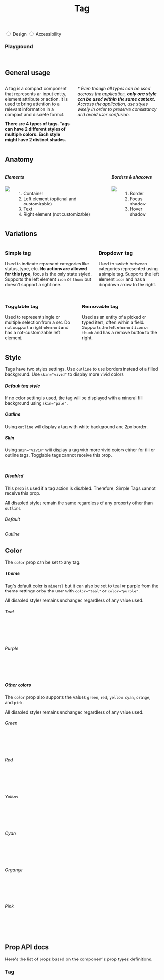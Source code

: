 

<Meta title="Components / Tag" component={Tag} />

<header className="docs-title docs-title--with-tab">
  <div>
    <h1 class="docs-title__text">Tag</h1>
  </div>
</header>

<nav className="docs-content">
  <div class="simple-tab-wrapper"></div>
  <input className="simple-tab" type="radio" name="colors-tab" id="tab1" defaultChecked/>
  <label htmlFor="tab1">Design</label>

  <input className="simple-tab" type="radio" name="colors-tab" id="tab2" />
  <label htmlFor="tab2">Accessibility</label>
</nav>

### Playground
  <Preview>
    <Story name="InteractiveDemo">
      <Fragment>
        <SimpleTagPlayground />
        <br />
        <TogglableTagPlayground />
      </Fragment>
    </Story>
  </Preview>

<div class="simple-tab__content content1">
  <h2>General usage</h2>
  <div class="columns">
    <div class="column">
      <p>A tag is a compact component that represents an input entity, element attribute or action. It is used to bring attention to a relevant information in a compact and discrete format.</p> 
      <p><strong>There are 4 types of tags. Tags can have 2 different styles of multiple colors. Each style might have 2 distinct shades.</strong></p>
    </div>
    <div class="column">
      <p><em>* Even though all types can be used accross the application, <strong>only one style can be used within the same context.</strong> Accross the application, use styles wisely in order to preserve consistancy and avoid user confusion.</em></p>
    </div>
  </div>
  <h2>Anatomy</h2>
  <div class="columns">
    <div class="column">
      <h5>Elements</h5>
      <div class="columns">
        <div class="column is-half">
          <img src="docs/tag/anatomy.png"/>
        </div>
        <div class="column is-half">
          <ol>
            <li>Container</li>
            <li>Left element (optional and customizable)</li>
            <li>Text</li>
            <li>Right element (not customizable)</li>
          </ol>
        </div>
      </div>
    </div>
    <div class="column">
      <h5>Borders & shadows</h5>
      <div class="columns">
        <div class="column is-half">
          <img src="docs/tag/borders.png"/>
        </div>
        <div class="column is-half">
          <ol>
            <li>Border</li>
            <li>Focus shadow</li>
            <li>Hover shadow</li>
          </ol>
        </div>
      </div>
    </div>
  </div>
  <h2>Variations</h2>
  <div>
    <div class="columns">
      <div class="column">
        <h3>Simple tag</h3>
        <p>Used to indicate represent categories like status, type, etc. <strong>No actions are allowed for this type</strong>, focus is the only state styled. Supports the left element <code>icon</code> or <code>thumb</code> but doesn't support a right one.</p>
        <SimpleTag text="Simple tag" />
        <SimpleTag text="Simple tag" icon="calendar" />
        <SimpleTag text="Simple tag" thumbSrc="https://avatars3.githubusercontent.com/u/1887591?s=400&u=ba45b6433752099210bf180b4448fb82e015c3a8&v=4" />
      </div>
      <div class="column">
        <h3>Dropdown tag</h3>
        <p>Used to switch between categories represented using a simple tag. Supports the left element <code>icon</code> and has a dropdown arrow to the right.<br /><br /></p>
        <Tag text="Dropdown" dropdown />
        <Tag text="Dropdown" dropdown icon="calendar" />
      </div>
    </div>
    <div class="columns">
      <div class="column">
        <h3>Togglable tag</h3>
        <p>Used to represent single or multiple selection from a set. Do not support a right element and has a not-customizable left element.</p>
        <TogglableTag text="Togglable unselected" />
        <TogglableTag text="Togglable selected" selected />
      </div>
      <div class="column">
        <h3>Removable tag</h3>
        <p>Used as an entity of a picked or typed item, often within a field. Supports the left element <code>icon</code> or <code>thumb</code> and has a remove button to the right.</p>
        <Tag text="Removable" removable />
        <Tag text="Removable" removable icon="calendar" />
        <Tag text="Removable" removable thumbSrc="https://avatars3.githubusercontent.com/u/1887591?s=400&u=ba45b6433752099210bf180b4448fb82e015c3a8&v=4" />
      </div>
    </div>
  </div>
</div>

## Style

Tags have two styles settings. Use `outline` to use borders instead of a filled background. Use `skin="vivid"` to display more vivid colors.

##### Default tag style
If no color setting is used, the tag will be displayed with a mineral fill background using `skin="pale"`.

<Preview>
  <Story name="Fill sample">
    <Fragment>
      <SimpleTag text="Simple tag" />
      <SimpleTag text="Simple tag" icon="calendar" />
      <SimpleTag text="Simple tag" thumbSrc="https://avatars3.githubusercontent.com/u/1887591?s=400&u=ba45b6433752099210bf180b4448fb82e015c3a8&v=4" />
      <TogglableTag text="Togglable" />
      <TogglableTag text="Togg. selected" selected />
      <Tag text="Dropdown" dropdown />
      <Tag text="Removable" removable />
    </Fragment>
  </Story>
</Preview>

##### Outline
Using `outline` will display a tag with white background and 2px border.

<Preview>
  <Story name="Outline sample">
    <Fragment>
      <SimpleTag outline text="Simple tag" />
      <SimpleTag outline text="Simple tag" icon="calendar" />
      <SimpleTag outline text="Simple tag" thumbSrc="https://avatars3.githubusercontent.com/u/1887591?s=400&u=ba45b6433752099210bf180b4448fb82e015c3a8&v=4" />
      <TogglableTag outline text="Togglable" />
      <TogglableTag outline text="Togg. selected" selected />
      <Tag outline text="Dropdown" dropdown />
      <Tag outline text="Removable" removable />
    </Fragment>
  </Story>
</Preview>

##### Skin
Using `skin="vivid"` will display a tag with more vivid colors either for fill or outline tags. Togglable tags cannot receive this prop.

<Preview>
  <Story name="Skin sample">
    <Fragment>
      <SimpleTag skin="vivid" text="Simple tag" />
      <SimpleTag skin="vivid" text="Simple tag" icon="calendar" />
      <SimpleTag skin="vivid" text="Simple tag" thumbSrc="https://avatars3.githubusercontent.com/u/1887591?s=400&u=ba45b6433752099210bf180b4448fb82e015c3a8&v=4" />
      <Tag skin="vivid" text="Dropdown" dropdown />
      <Tag skin="vivid" text="Removable" removable />
      <br />
      <SimpleTag outline skin="vivid" text="Simple tag" />
      <SimpleTag outline skin="vivid" text="Simple tag" icon="calendar" />
      <SimpleTag outline skin="vivid" text="Simple tag" thumbSrc="https://avatars3.githubusercontent.com/u/1887591?s=400&u=ba45b6433752099210bf180b4448fb82e015c3a8&v=4" />
      <Tag outline skin="vivid" text="Dropdown" dropdown />
      <Tag outline skin="vivid" text="Removable" removable />
    </Fragment>
  </Story>
</Preview>

##### Disabled
This prop is used if a tag action is disabled. Therefore, Simple Tags cannot receive this prop.

All disabled styles remain the same regardless of any property other than `outline`.

###### Default

<Preview>
  <Story name="Disabled sample">
    <Fragment>
      <TogglableTag disabled text="Togglable" />
      <TogglableTag disabled text="Togg. selected" skin="vivid" color="mineral" icon="check" />
      <Tag disabled text="Dropdown" dropdown />
      <Tag disabled text="Removable" removable />
    </Fragment>
  </Story>
</Preview>

###### Outline

<Preview>
  <Story name="Disabled outline sample">
    <Fragment>
      <TogglableTag disabled outline text="Togglable" />
      <TogglableTag disabled outline text="Togg. selected" skin="vivid" color="mineral" icon="check" />
      <Tag disabled outline text="Dropdown" dropdown />
      <Tag disabled outline text="Removable" removable />
    </Fragment>
  </Story>
</Preview>

## Color
The `color` prop can be set to any tag.

##### Theme
Tag's default color is `mineral` but it can also be set to teal or purple from the theme settings or by the user with `color="teal"` or `color="purple"`.

All disabled styles remains unchanged regardless of any value used.

###### Teal

<Preview>
  <Story name="Teal Theme Sample">
    <Fragment>
      <TogglableTag color="teal" text="Togglable unselected" />
      <Tag color="teal" text="Dropdown" dropdown icon="calendar" />
      <Tag color="teal" text="Removable" removable />
      <SimpleTag color="teal" text="Simple tag" />
      <SimpleTag color="teal" text="Simple tag" icon="calendar" />
      <SimpleTag color="teal" text="Simple tag" thumbSrc="https://avatars3.githubusercontent.com/u/1887591?s=400&u=ba45b6433752099210bf180b4448fb82e015c3a8&v=4" />
      <br />
      <TogglableTag color="teal" text="Togglable selected" selected/>
      <Tag color="teal" skin="vivid" text="Dropdown" icon="calendar" dropdown />
      <Tag color="teal" skin="vivid" text="Removable" removable />
      <SimpleTag color="teal" skin="vivid" text="Simple tag" />
      <SimpleTag color="teal" skin="vivid" text="Simple tag" icon="calendar" />
      <SimpleTag color="teal" skin="vivid" text="Simple tag" thumbSrc="https://avatars3.githubusercontent.com/u/1887591?s=400&u=ba45b6433752099210bf180b4448fb82e015c3a8&v=4" />
      <br />
      <TogglableTag outline color="teal" text="Togglable unselected" />
      <Tag outline color="teal" text="Dropdown" dropdown icon="calendar"/>
      <Tag outline color="teal" text="Removable" removable />
      <SimpleTag outline color="teal" text="Simple tag" />
      <SimpleTag outline color="teal" text="Simple tag" icon="calendar" />
      <SimpleTag outline color="teal" text="Simple tag" thumbSrc="https://avatars3.githubusercontent.com/u/1887591?s=400&u=ba45b6433752099210bf180b4448fb82e015c3a8&v=4" />
      <br /> 
      <TogglableTag outline color="teal" text="Togglable selected" selected/>
      <Tag outline color="teal" skin="vivid" text="Dropdown" dropdown icon="calendar"/>
      <Tag outline color="teal" skin="vivid" text="Removable" removable />
      <SimpleTag outline color="teal" skin="vivid" text="Simple tag" />
      <SimpleTag outline color="teal" skin="vivid" text="Simple tag" icon="calendar" />
      <SimpleTag outline color="teal" skin="vivid" text="Simple tag" thumbSrc="https://avatars3.githubusercontent.com/u/1887591?s=400&u=ba45b6433752099210bf180b4448fb82e015c3a8&v=4" />
    </Fragment>
  </Story>
</Preview>

###### Purple

<Preview>
  <Story name="Purple Theme Sample">
    <Fragment>
      <TogglableTag color="purple" text="Togglable unselected" />
      <Tag color="purple" text="Dropdown" dropdown icon="calendar" />
      <Tag color="purple" text="Removable" removable />
      <SimpleTag color="purple" text="Simple tag" />
      <SimpleTag color="purple" text="Simple tag" icon="calendar" />
      <SimpleTag color="purple" text="Simple tag" thumbSrc="https://avatars3.githubusercontent.com/u/1887591?s=400&u=ba45b6433752099210bf180b4448fb82e015c3a8&v=4" />
      <br />
      <TogglableTag color="purple" text="Togglable selected" selected />
      <Tag color="purple" skin="vivid" text="Dropdown" dropdown icon="calendar" />
      <Tag color="purple" skin="vivid" text="Removable" removable />
      <SimpleTag color="purple" skin="vivid" text="Simple tag" />
      <SimpleTag color="purple" skin="vivid" text="Simple tag" icon="calendar" />
      <SimpleTag color="purple" skin="vivid" text="Simple tag" thumbSrc="https://avatars3.githubusercontent.com/u/1887591?s=400&u=ba45b6433752099210bf180b4448fb82e015c3a8&v=4" />
      <br />
      <TogglableTag outline color="purple" text="Togglable unselected" />
      <Tag outline color="purple" text="Dropdown" dropdown icon="calendar" />
      <Tag outline color="purple" text="Removable" removable />
      <SimpleTag outline color="purple" text="Simple tag" />
      <SimpleTag outline color="purple" text="Simple tag" icon="calendar" />
      <SimpleTag outline color="purple" text="Simple tag" thumbSrc="https://avatars3.githubusercontent.com/u/1887591?s=400&u=ba45b6433752099210bf180b4448fb82e015c3a8&v=4" />
      <br /> 
      <TogglableTag outline color="purple" text="Togglable selected" selected />
      <Tag outline color="purple" skin="vivid" text="Dropdown" dropdown icon="calendar" />
      <Tag outline color="purple" skin="vivid" text="Removable" removable />
      <SimpleTag outline color="purple" skin="vivid" text="Simple tag" />
      <SimpleTag outline color="purple" skin="vivid" text="Simple tag" icon="calendar" />
      <SimpleTag outline color="purple" skin="vivid" text="Simple tag" thumbSrc="https://avatars3.githubusercontent.com/u/1887591?s=400&u=ba45b6433752099210bf180b4448fb82e015c3a8&v=4" />
    </Fragment>
  </Story>
</Preview>

##### Other colors
The `color` prop also supports the values `green`, `red`, `yellow`, `cyan`, `orange`, and `pink`.

All disabled styles remains unchanged regardless of any value used.

###### Green

<Preview>
  <Story name="Green Theme Sample">
    <Fragment>
      <TogglableTag color="green" text="Togglable unselected" />
      <Tag color="green" text="Dropdown" icon="calendar" dropdown />
      <Tag color="green" text="Removable" removable />
      <SimpleTag color="green" text="Simple tag" />
      <SimpleTag color="green" text="Simple tag" icon="calendar" />
      <SimpleTag color="green" text="Simple tag" thumbSrc="https://avatars3.githubusercontent.com/u/1887591?s=400&u=ba45b6433752099210bf180b4448fb82e015c3a8&v=4" />
      <br />
      <TogglableTag color="green" text="Togglable selected" selected />
      <Tag color="green" skin="vivid" text="Dropdown" icon="calendar" dropdown />
      <Tag color="green" skin="vivid" text="Removable" removable />
      <SimpleTag color="green" skin="vivid" text="Simple tag" />
      <SimpleTag color="green" skin="vivid" text="Simple tag" icon="calendar" />
      <SimpleTag color="green" skin="vivid" text="Simple tag" thumbSrc="https://avatars3.githubusercontent.com/u/1887591?s=400&u=ba45b6433752099210bf180b4448fb82e015c3a8&v=4" />
      <br />
      <TogglableTag outline color="green" text="Togglable unselected" />
      <Tag outline color="green" text="Dropdown" icon="calendar" dropdown />
      <Tag outline color="green" text="Removable" removable />
      <SimpleTag outline color="green" text="Simple tag" />
      <SimpleTag outline color="green" text="Simple tag" icon="calendar" />
      <SimpleTag outline color="green" text="Simple tag" thumbSrc="https://avatars3.githubusercontent.com/u/1887591?s=400&u=ba45b6433752099210bf180b4448fb82e015c3a8&v=4" />
      <br /> 
      <TogglableTag outline color="green" text="Togglable selected" selected />
      <Tag outline color="green" skin="vivid" text="Dropdown" icon="calendar" dropdown />
      <Tag outline color="green" skin="vivid" text="Removable" removable />
      <SimpleTag outline color="green" skin="vivid" text="Simple tag" />
      <SimpleTag outline color="green" skin="vivid" text="Simple tag" icon="calendar" />
      <SimpleTag outline color="green" skin="vivid" text="Simple tag" thumbSrc="https://avatars3.githubusercontent.com/u/1887591?s=400&u=ba45b6433752099210bf180b4448fb82e015c3a8&v=4" />
    </Fragment>
  </Story>
</Preview>

###### Red

<Preview>
  <Story name="Red Theme Sample">
    <Fragment>
      <TogglableTag color="red" text="Togglable unselected" />
      <Tag color="red" text="Dropdown" dropdown />
      <Tag color="red" text="Removable" removable />
      <SimpleTag color="red" text="Simple tag" />
      <SimpleTag color="red" text="Simple tag" icon="calendar" />
      <SimpleTag color="red" text="Simple tag" thumbSrc="https://avatars3.githubusercontent.com/u/1887591?s=400&u=ba45b6433752099210bf180b4448fb82e015c3a8&v=4" />
      <br />
      <TogglableTag color="red" text="Togglable selected" selected />
      <Tag color="red" skin="vivid" text="Dropdown" dropdown />
      <Tag color="red" skin="vivid" text="Removable" removable />
      <SimpleTag color="red" skin="vivid" text="Simple tag" />
      <SimpleTag color="red" skin="vivid" text="Simple tag" icon="calendar" />
      <SimpleTag color="red" skin="vivid" text="Simple tag" thumbSrc="https://avatars3.githubusercontent.com/u/1887591?s=400&u=ba45b6433752099210bf180b4448fb82e015c3a8&v=4" />
      <br />
      <TogglableTag outline color="red" text="Togglable unselected" />
      <Tag outline color="red" text="Dropdown" dropdown />
      <Tag outline color="red" text="Removable" removable />
      <SimpleTag outline color="red" text="Simple tag" />
      <SimpleTag outline color="red" text="Simple tag" icon="calendar" />
      <SimpleTag outline color="red" text="Simple tag" thumbSrc="https://avatars3.githubusercontent.com/u/1887591?s=400&u=ba45b6433752099210bf180b4448fb82e015c3a8&v=4" />
      <br /> 
      <TogglableTag outline color="red" text="Togglable selected" selected />
      <Tag outline color="red" skin="vivid" text="Dropdown" dropdown />
      <Tag outline color="red" skin="vivid" text="Removable" removable />
      <SimpleTag outline color="red" skin="vivid" text="Simple tag" />
      <SimpleTag outline color="red" skin="vivid" text="Simple tag" icon="calendar" />
      <SimpleTag outline color="red" skin="vivid" text="Simple tag" thumbSrc="https://avatars3.githubusercontent.com/u/1887591?s=400&u=ba45b6433752099210bf180b4448fb82e015c3a8&v=4" />
    </Fragment>
  </Story>
</Preview>

###### Yellow

<Preview>
  <Story name="Yellow Theme Sample">
    <Fragment>
      <TogglableTag color="yellow" text="Togglable unselected" />
      <Tag color="yellow" text="Dropdown" dropdown />
      <Tag color="yellow" text="Removable" removable />
      <SimpleTag color="yellow" text="Simple tag" />
      <SimpleTag color="yellow" text="Simple tag" icon="calendar" />
      <SimpleTag color="yellow" text="Simple tag" thumbSrc="https://avatars3.githubusercontent.com/u/1887591?s=400&u=ba45b6433752099210bf180b4448fb82e015c3a8&v=4" />
      <br />
      <TogglableTag color="yellow" text="Togglable selected" selected />
      <Tag color="yellow" skin="vivid" text="Dropdown" dropdown />
      <Tag color="yellow" skin="vivid" text="Removable" removable />
      <SimpleTag color="yellow" skin="vivid" text="Simple tag" />
      <SimpleTag color="yellow" skin="vivid" text="Simple tag" icon="calendar" />
      <SimpleTag color="yellow" skin="vivid" text="Simple tag" thumbSrc="https://avatars3.githubusercontent.com/u/1887591?s=400&u=ba45b6433752099210bf180b4448fb82e015c3a8&v=4" />
      <br />
      <TogglableTag outline color="yellow" text="Togglable unselected" />
      <Tag outline color="yellow" text="Dropdown" dropdown />
      <Tag outline color="yellow" text="Removable" removable />
      <SimpleTag outline color="yellow" text="Simple tag" />
      <SimpleTag outline color="yellow" text="Simple tag" icon="calendar" />
      <SimpleTag outline color="yellow" text="Simple tag" thumbSrc="https://avatars3.githubusercontent.com/u/1887591?s=400&u=ba45b6433752099210bf180b4448fb82e015c3a8&v=4" />
      <br /> 
      <TogglableTag outline color="yellow" text="Togglable selected" selected />
      <Tag outline color="yellow" skin="vivid" text="Dropdown" dropdown />
      <Tag outline color="yellow" skin="vivid" text="Removable" removable />
      <SimpleTag outline color="yellow" skin="vivid" text="Simple tag" />
      <SimpleTag outline color="yellow" skin="vivid" text="Simple tag" icon="calendar" />
      <SimpleTag outline color="yellow" skin="vivid" text="Simple tag" thumbSrc="https://avatars3.githubusercontent.com/u/1887591?s=400&u=ba45b6433752099210bf180b4448fb82e015c3a8&v=4" />
    </Fragment>
  </Story>
</Preview>

###### Cyan

<Preview>
  <Story name="Cyan Theme Sample">
    <Fragment>
      <TogglableTag color="cyan" text="Togglable unselected" />
      <Tag color="cyan" text="Dropdown" dropdown />
      <Tag color="cyan" text="Removable" removable />
      <SimpleTag color="cyan" text="Simple tag" />
      <SimpleTag color="cyan" text="Simple tag" icon="calendar" />
      <SimpleTag color="cyan" text="Simple tag" thumbSrc="https://avatars3.githubusercontent.com/u/1887591?s=400&u=ba45b6433752099210bf180b4448fb82e015c3a8&v=4" />
      <br />
      <TogglableTag color="cyan" text="Togglable selected" selected />
      <Tag color="cyan" skin="vivid" text="Dropdown" dropdown />
      <Tag color="cyan" skin="vivid" text="Removable" removable />
      <SimpleTag color="cyan" skin="vivid" text="Simple tag" />
      <SimpleTag color="cyan" skin="vivid" text="Simple tag" icon="calendar" />
      <SimpleTag color="cyan" skin="vivid" text="Simple tag" thumbSrc="https://avatars3.githubusercontent.com/u/1887591?s=400&u=ba45b6433752099210bf180b4448fb82e015c3a8&v=4" />
      <br />
      <TogglableTag outline color="cyan" text="Togglable unselected" />
      <Tag outline color="cyan" text="Dropdown" dropdown />
      <Tag outline color="cyan" text="Removable" removable />
      <SimpleTag outline color="cyan" text="Simple tag" />
      <SimpleTag outline color="cyan" text="Simple tag" icon="calendar" />
      <SimpleTag outline color="cyan" text="Simple tag" thumbSrc="https://avatars3.githubusercontent.com/u/1887591?s=400&u=ba45b6433752099210bf180b4448fb82e015c3a8&v=4" />
      <br /> 
      <TogglableTag outline color="cyan" text="Togglable selected" selected />
      <Tag outline color="cyan" skin="vivid" text="Dropdown" dropdown />
      <Tag outline color="cyan" skin="vivid" text="Removable" removable />
      <SimpleTag outline color="cyan" skin="vivid" text="Simple tag" />
      <SimpleTag outline color="cyan" skin="vivid" text="Simple tag" icon="calendar" />
      <SimpleTag outline color="cyan" skin="vivid" text="Simple tag" thumbSrc="https://avatars3.githubusercontent.com/u/1887591?s=400&u=ba45b6433752099210bf180b4448fb82e015c3a8&v=4" />
    </Fragment>
  </Story>
</Preview>

###### Organge

<Preview>
  <Story name="Organge Theme Sample">
    <Fragment>
      <TogglableTag color="orange" text="Togglable unselected" />
      <Tag color="orange" text="Dropdown" dropdown />
      <Tag color="orange" text="Removable" removable />
      <SimpleTag color="orange" text="Simple tag" />
      <SimpleTag color="orange" text="Simple tag" icon="calendar" />
      <SimpleTag color="orange" text="Simple tag" thumbSrc="https://avatars3.githubusercontent.com/u/1887591?s=400&u=ba45b6433752099210bf180b4448fb82e015c3a8&v=4" />
      <br />
      <TogglableTag color="orange" text="Togglable selected" selected />
      <Tag color="orange" skin="vivid" text="Dropdown" dropdown />
      <Tag color="orange" skin="vivid" text="Removable" removable />
      <SimpleTag color="orange" skin="vivid" text="Simple tag" />
      <SimpleTag color="orange" skin="vivid" text="Simple tag" icon="calendar" />
      <SimpleTag color="orange" skin="vivid" text="Simple tag" thumbSrc="https://avatars3.githubusercontent.com/u/1887591?s=400&u=ba45b6433752099210bf180b4448fb82e015c3a8&v=4" />
      <br />
      <TogglableTag outline color="orange" text="Togglable unselected" />
      <Tag outline color="orange" text="Dropdown" dropdown />
      <Tag outline color="orange" text="Removable" removable />
      <SimpleTag outline color="orange" text="Simple tag" />
      <SimpleTag outline color="orange" text="Simple tag" icon="calendar" />
      <SimpleTag outline color="orange" text="Simple tag" thumbSrc="https://avatars3.githubusercontent.com/u/1887591?s=400&u=ba45b6433752099210bf180b4448fb82e015c3a8&v=4" />
      <br /> 
      <TogglableTag outline color="orange" text="Togglable selected" selected />
      <Tag outline color="orange" skin="vivid" text="Dropdown" dropdown />
      <Tag outline color="orange" skin="vivid" text="Removable" removable />
      <SimpleTag outline color="orange" skin="vivid" text="Simple tag" />
      <SimpleTag outline color="orange" skin="vivid" text="Simple tag" icon="calendar" />
      <SimpleTag outline color="orange" skin="vivid" text="Simple tag" thumbSrc="https://avatars3.githubusercontent.com/u/1887591?s=400&u=ba45b6433752099210bf180b4448fb82e015c3a8&v=4" />
    </Fragment>
  </Story>
</Preview>

###### Pink

<Preview>
  <Story name="Pink Theme Sample">
    <Fragment>
      <TogglableTag color="pink" text="Togglable unselected" />
      <Tag color="pink" text="Dropdown" dropdown />
      <Tag color="pink" text="Removable" removable />
      <SimpleTag color="pink" text="Simple tag" />
      <SimpleTag color="pink" text="Simple tag" icon="calendar" />
      <SimpleTag color="pink" text="Simple tag" thumbSrc="https://avatars3.githubusercontent.com/u/1887591?s=400&u=ba45b6433752099210bf180b4448fb82e015c3a8&v=4" />
      <br />
      <TogglableTag color="pink" text="Togglable selected" selected />
      <Tag color="pink" skin="vivid" text="Dropdown" dropdown />
      <Tag color="pink" skin="vivid" text="Removable" removable />
      <SimpleTag color="pink" skin="vivid" text="Simple tag" />
      <SimpleTag color="pink" skin="vivid" text="Simple tag" icon="calendar" />
      <SimpleTag color="pink" skin="vivid" text="Simple tag" thumbSrc="https://avatars3.githubusercontent.com/u/1887591?s=400&u=ba45b6433752099210bf180b4448fb82e015c3a8&v=4" />
      <br />
      <TogglableTag outline color="pink" text="Togglable unselected" />
      <Tag outline color="pink" text="Dropdown" dropdown />
      <Tag outline color="pink" text="Removable" removable />
      <SimpleTag outline color="pink" text="Simple tag" />
      <SimpleTag outline color="pink" text="Simple tag" icon="calendar" />
      <SimpleTag outline color="pink" text="Simple tag" thumbSrc="https://avatars3.githubusercontent.com/u/1887591?s=400&u=ba45b6433752099210bf180b4448fb82e015c3a8&v=4" />
      <br /> 
      <TogglableTag outline color="pink" text="Togglable selected" selected />
      <Tag outline color="pink" skin="vivid" text="Dropdown" dropdown />
      <Tag outline color="pink" skin="vivid" text="Removable" removable />
      <SimpleTag outline color="pink" skin="vivid" text="Simple tag" />
      <SimpleTag outline color="pink" skin="vivid" text="Simple tag" icon="calendar" />
      <SimpleTag outline color="pink" skin="vivid" text="Simple tag" thumbSrc="https://avatars3.githubusercontent.com/u/1887591?s=400&u=ba45b6433752099210bf180b4448fb82e015c3a8&v=4" />
    </Fragment>
  </Story>
</Preview>

## Prop API docs

Here's the list of props based on the component's prop types definitions.
### Tag
<Props of={Tag} />